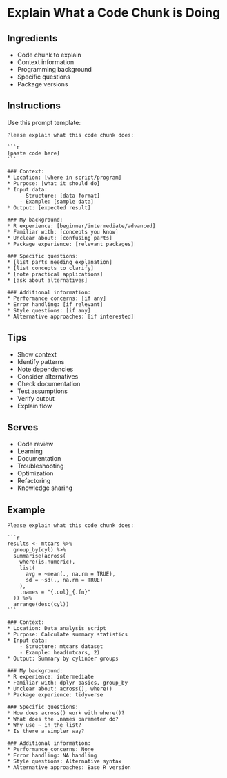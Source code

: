 
# Explain What a Code Chunk is Doing {#explain-chunk}

## Ingredients

* Code chunk to explain
* Context information
* Programming background
* Specific questions
* Package versions

## Instructions

Use this prompt template:

````
Please explain what this code chunk does:

```r
[paste code here]
```

### Context:
* Location: [where in script/program]
* Purpose: [what it should do]
* Input data:
    - Structure: [data format]
    - Example: [sample data]
* Output: [expected result]

### My background:
* R experience: [beginner/intermediate/advanced]
* Familiar with: [concepts you know]
* Unclear about: [confusing parts]
* Package experience: [relevant packages]

### Specific questions:
* [list parts needing explanation]
* [list concepts to clarify]
* [note practical applications]
* [ask about alternatives]

### Additional information:
* Performance concerns: [if any]
* Error handling: [if relevant]
* Style questions: [if any]
* Alternative approaches: [if interested]
````

## Tips

* Show context
* Identify patterns
* Note dependencies
* Consider alternatives
* Check documentation
* Test assumptions
* Verify output
* Explain flow

## Serves

* Code review
* Learning
* Documentation
* Troubleshooting
* Optimization
* Refactoring
* Knowledge sharing

## Example

````
Please explain what this code chunk does:

```r
results <- mtcars %>%
  group_by(cyl) %>%
  summarise(across(
    where(is.numeric),
    list(
      avg = ~mean(., na.rm = TRUE),
      sd = ~sd(., na.rm = TRUE)
    ),
    .names = "{.col}_{.fn}"
  )) %>%
  arrange(desc(cyl))
```

### Context:
* Location: Data analysis script
* Purpose: Calculate summary statistics
* Input data:
    - Structure: mtcars dataset
    - Example: head(mtcars, 2)
* Output: Summary by cylinder groups

### My background:
* R experience: intermediate
* Familiar with: dplyr basics, group_by
* Unclear about: across(), where()
* Package experience: tidyverse

### Specific questions:
* How does across() work with where()?
* What does the .names parameter do?
* Why use ~ in the list?
* Is there a simpler way?

### Additional information:
* Performance concerns: None
* Error handling: NA handling
* Style questions: Alternative syntax
* Alternative approaches: Base R version
````

